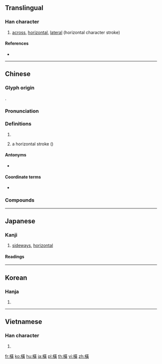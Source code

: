 {{also|横}}
==Translingual==
{{ja-forms|[[横]]|[[横]]|橫}}

===Han character===
{{Han char|rn=75|rad=木|as=12|sn=16|four=44986|canj=DTMC,XDTMC|ids=⿰木黃}}

# [[across]], [[horizontal]], [[lateral]] (horizontal character stroke)

====References====
* {{Han ref|kx=0555.100|dkj=15594|dj=0944.030|hdz=21288.041|uh=6A6B|ud=27243|bh=BEEE|bd=48878}}

----

==Chinese==
{{zh-forms|s=横}}

===Glyph origin===
{{Han etym}}
{{Han compound|木|黃|c1=s|t1=wood|c2=p|ls=psc}}.

===Pronunciation===
{{zh-pron
|m=héng,hèng
|c=waang4,waang6
|h=pfs=vang
|mn=hoâiⁿ
|mc=y
|oc=y
|cat=adv,prep,pn
}}

===Definitions===
{{zh-hanzi}}

# {{rfdef|lang=zh}}
# {{lb|zh|Chinese calligraphy}} a horizontal stroke ({{m|mul|㇐}})

====Antonyms====
* {{sense|lateral}} {{zh-l|縱|vertical}}

====Coordinate terms====
* {{list:basic character strokes/zh}}

===Compounds===
{{zh-der|口沫橫飛|七橫八縱|專橫|屍橫遍野|七橫八豎|人欲橫流|南橫|交橫|怒目橫眉|妙語橫生|天才橫溢|專橫跋扈|凶橫|強橫|倒橫直豎|妙趣橫生|橫勁|橫渠學派|橫行無忌|橫政|橫秋|橫批|橫衝直撞|橫看|新中橫|橫征暴斂|橫行直撞|橫膈膜|橫豎|橫流|橫幅|橫陳|橫逸|橫目|橫禍飛災|橫無際涯|橫災飛禍|橫紋肌|橫心|橫亙|橫羅十字|橫骨|橫貫公路|橫越|橫行霸道|橫說豎說|橫死|橫議|橫笛|橫渡|橫波|橫吹|橫厲|捭闔縱橫|橫眉|橫亡|橫夭|橫加|橫濱|橫拖倒拽|橫三豎四|橫行|橫禍|橫身|橫空|橫恣|橫眉瞪眼|橫塘|橫貫|月落參橫|橫眉怒目|排奡縱橫|橫撐船兒|歹徒橫行|橫賦暴斂|打橫|橫死眼|橫生|斗轉參橫|橫列|橫了心|橫生枝節|橫掃千軍|眉橫丹鳳|橫躺豎臥|橫話|橫斷面|橫舍|發橫|涕泗縱橫|田橫客|橫行介士|橫向|橫痃|暴橫|橫眉豎目|橫槊賦詩|挺撅挺橫|橫直|橫剖面|橫肉|橫頭|橫切|滄海橫流|橫匾|涕泗橫流|橫財|涕淚縱橫|橫行天下|橫飛|擋橫兒|橫殃飛禍|橫枝兒|橫行文字|橫膈|橫蠻無理|橫幀|橫斷|橫掃|橫難|橫隊|橫逆|橫軸|橫蠻|橫草之功|橫臥|橫線|橫禍非災|橫梗|橫暴|橫攔豎擋|橫披|橫寫|橫坐標|橫刀奪愛|橫事|橫七豎八|橫梁|橫跨|橫科暴斂|橫渠|暴斂橫徵|橫溢|推橫車|鬢亂釵橫|縱橫四海|鐵馬橫行|縱橫交錯|縱橫交貫|肝橫膽乍|逸趣橫生|老氣橫秋|辭喻橫生|飛來橫禍|縱橫天下|驕橫|飛災橫禍|飛來橫財|風趣橫生|縱橫馳騁|豺狼橫道|血肉橫飛|縱橫家|鐵鎖橫江|逸態橫生|連橫|縱橫|趣味橫生|豪橫|蠻橫|縱橫捭闔|老淚縱橫}}

{{zh-cat|Calligraphy}}

----

==Japanese==

===Kanji===
{{ja-kanji|grade=|rs=木12|style=ky|shin=横}}

# [[sideways]], [[horizontal]]

====Readings====
{{ja-readings
|goon=[[おう]] (ō), {{qualifier|historical}} [[わう]] (wau)
|kanon=[[こう]] (kō), {{qualifier|historical}} [[くわう]] (kwau)
|kun=[[よこ]] (yoko), [[よこたわる]] ([[横たわる]], yokotawaru), [[よこたえる]] ([[横たえる]], yokotaeru)
}}

----

==Korean==

===Hanja===
{{ko-hanja|hangeul=횡|eumhun=|rv=hoeng|mr=hoeng|y=hoyng}}

# {{defn|lang=ko|sort=木12}}

----

==Vietnamese==

===Han character===
{{vi-hantu|[[hoành]], [[hoàng]]|rs=木12}}

# {{defn|lang=vi|sort=木12}}

[[fr:橫]]
[[ko:橫]]
[[hu:橫]]
[[ja:橫]]
[[pl:橫]]
[[th:橫]]
[[vi:橫]]
[[zh:橫]]